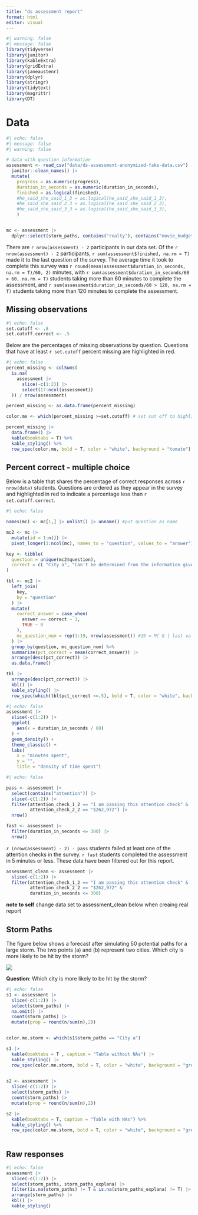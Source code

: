 ```yaml
---
title: "ds assessment report"
format: html
editor: visual
---
```


```r
#| warning: false
#| message: false
library(tidyverse)
library(janitor)
library(kableExtra)
library(gridExtra)
library(janeaustenr)
library(dplyr)
library(stringr)
library(tidytext)
library(magrittr)
library(DT)
```

# Data

```r
#| echo: false
#| message: false
#| warning: false

# data with question information
assessment <- read_csv("data/ds-assessment-anonymized-fake-data.csv") |>
  janitor::clean_names() |>
  mutate(
    progress = as.numeric(progress),
    duration_in_seconds = as.numeric(duration_in_seconds),
    finished = as.logical(finished),
    #he_said_she_said_1_3 = as.logical(he_said_she_said_1_3),
    #he_said_she_said_2_3 = as.logical(he_said_she_said_2_3),
    #he_said_she_said_3_3 = as.logical(he_said_she_said_3_3),
    )


mc <- assessment |> 
  dplyr::select(storm_paths, contains("realty"), contains("movie_budget"), he_said_she_said_1_3, he_said_she_said_2_3, he_said_she_said_3_3, contains("screening"), contains("website"), contains("build"))
```

There are `r nrow(assessment) - 2` participants in our data set. Of the `r nrow(assessment) - 2` participants, `r sum(assessment$finished, na.rm = T)` made it to the last question of the survey. The average time it took to complete this survey was `r round(mean(assessment$duration_in_seconds, na.rm = T)/60, 2)` minutes, with `r sum(assessment$duration_in_seconds/60 > 60, na.rm = T)` students taking more than 60 minutes to complete the assessment, and `r sum(assessment$duration_in_seconds/60 > 120, na.rm = T)` students taking more than 120 minutes to complete the assessment. 

::: {.callout-caution collapse="true"}
## Missing observations

```r
#| echo: false
set.cutoff <- .8
set.cutoff.correct <- .5
```
 
Below are the percentages of missing observations by question. Questions that have at least `r set.cutoff` percent missing are highlighted in red. 

```r
#| echo: false
percent_missing <- colSums(
  is.na(
    assessment |>
      slice(-c(1:2)) |>
      select(17:ncol(assessment)) 
  )) / nrow(assessment)

percent_missing <- as.data.frame(percent_missing)

color.me <- which(percent_missing >=set.cutoff) # set cut off to highlight table

percent_missing |>
  data.frame() |>
  kable(booktabs = T) %>%
  kable_styling() %>%
  row_spec(color.me, bold = T, color = "white", background = "tomato")
```
:::

::: {.callout-caution collapse="true"}
## Percent correct - multiple choice

Below is a table that shares the percentage of correct responses across `r nrow(data)` students. Questions are ordered as they appear in the survey and highlighted in red to indicate a percentage less than `r set.cutoff.correct`.

```r
#| echo: false

names(mc) <- mc[1,] |> unlist() |> unname() #put question as name

mc2 <- mc |>
  mutate(id = 1:n()) |>
  pivot_longer(1:ncol(mc), names_to = "question", values_to = "answer")

key <- tibble(
  question = unique(mc2$question),
  correct = c( "City a", "Can't be determined from the information given", "$151,424", "Plot A", "Plot D", "Plot D", "Plot B,Plot D", "Horror", "Plot B", "Plot C", "Plot B", "Plot B", "FALSE", "TRUE", "Need additional information to determine this:" , "County boundaries,Number of adults living in each county,Number of unemployed adults living in each county", "Valid", "Cannot determine from this plot", "Cannot determine from this plot")
)

tbl <- mc2 |>
  left_join(
    key,
    by = "question"
  ) |>
  mutate(
    correct_answer = case_when(
      answer == correct ~ 1,
      TRUE ~ 0
    ),
    mc_question_num = rep(1:19, nrow(assessment)) #19 = MC Q | last value needs to be sample size
  ) |> 
  group_by(question, mc_question_num) %>%
  summarize(pct_correct = mean(correct_answer)) |>
  arrange(desc(pct_correct)) |>
  as.data.frame()

tbl |>
  arrange(desc(pct_correct)) |>
  kbl() |>
  kable_styling() |>
  row_spec(which(tbl$pct_correct <=.5), bold = T, color = "white", background = "tomato")

```
:::


```r
#| echo: false
assessment |>
  slice(-c(1:2)) |>
  ggplot(
    aes(x = duration_in_seconds / 60)
  ) +
  geom_density() +  
  theme_classic() + 
  labs( 
    x = "minutes spent",
    y = "",
    title = "density of time spent")
```


```r
#| echo: false

pass <- assessment |>
  select(contains("attention")) |>
  slice(-c(1:2)) |>
  filter(attention_check_1_2 == "I am passing this attention check" & 
         attention_check_2_2 == "$262,972") |>
  nrow()

fast <- assessment |>
  filter(duration_in_seconds <= 300) |>
  nrow()
```

`r (nrow(assessment) - 2) - pass` students failed at least one of the attention checks in the survey. `r fast` students completed the assessment in 5 minutes or less. These data have been filtered out for this report. 

```r

assessment_clean <- assessment |>
  slice(-c(1:2)) |>
  filter(attention_check_1_2 == "I am passing this attention check" & 
         attention_check_2_2 == "$262,972" & 
         duration_in_seconds <= 300) 
```


**note to self** change data set to assessment_clean below when creaing real report

## Storm Paths

The figure below shows a forecast after simulating 50 potential paths for a large storm. The two points (a) and (b) represent two cities. Which city is more likely to be hit by the storm?

![](images/storm.png)

**Question**: Which city is more likely to be hit by the storm?

```r
#| echo: false
s1 <- assessment |>
  slice(-c(1:2)) |>
  select(storm_paths) |>
  na.omit() |>
  count(storm_paths) |>
  mutate(prop = round(n/sum(n),2))


color.me.storm <- which(s1$storm_paths == "City a")

s1 |> 
  kable(booktabs = T , caption = "Table without NAs") |>
  kable_styling() |>
  row_spec(color.me.storm, bold = T, color = "white", background = "green") 
  

s2 <- assessment |>
  slice(-c(1:2)) |>
  select(storm_paths) |>
  count(storm_paths) |>
  mutate(prop = round(n/sum(n),2)) 

s2 |>
  kable(booktabs = T, caption = "Table with NAs") %>%
  kable_styling() %>%
  row_spec(color.me.storm, bold = T, color = "white", background = "green")
  
```


::: {.callout-caution collapse="true"}
## Raw responses

```r
#| echo: false
assessment |>
  slice(-c(1:2)) |>
  select(storm_paths, storm_paths_explana) |>
  filter(is.na(storm_paths) != T & is.na(storm_paths_explana) != T) |>
  arrange(storm_paths) |>
  kbl() |>
  kable_styling()
```
:::
